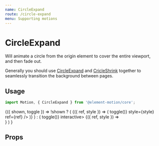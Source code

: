```yaml
---
name: CircleExpand
route: /circle-expand
menu: Supporting motions
---
```



# CircleExpand

Will animate a circle from the origin element to cover the entire viewport,
and then fade out.

Generally you should use [CircleExpand](/circle-expand) and [CricleShrink](/circle-shrink) together to seamlessly transition the background between pages.

## Usage

```js
import Motion, { CircleExpand } from '@element-motion/core';
```

<Playground>
  <Common.Toggler>
    {({ shown, toggle }) =>
      !shown ? (
        <Styled.Container>
          <Motion name="circle-expand" key="1">
            <CircleExpand background={Common.colors.red}>
              {({ ref, style }) => (
                <Styled.Button onClick={() => toggle()} style={style} ref={ref} />
              )}
            </CircleExpand>
          </Motion>
        </Styled.Container>
      ) : (
        <Styled.Container onClick={() => toggle()} interactive>
          <Motion name="circle-expand" key="2">
            {({ ref, style }) => <div style={style} ref={ref} />}
          </Motion>
        </Styled.Container>
      )
    }
  </Common.Toggler>
</Playground>

## Props

<Props of={CircleExpand} />
